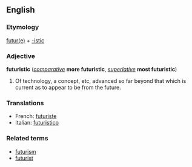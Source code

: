 ==English==
===Etymology===
[[future|futur(e)]] + [[-istic]]

===Adjective===
'''futuristic''' (''[[comparative]]'' '''more futuristic''', ''[[superlative]]'' '''most futuristic''')

#Of technology, a concept, etc, advanced so far beyond that which is current as to appear to be from the future.

===Translations===
*French: [[futuriste]]
*Italian: [[futuristico]]

===Related terms===
*[[futurism]]
*[[futurist]]